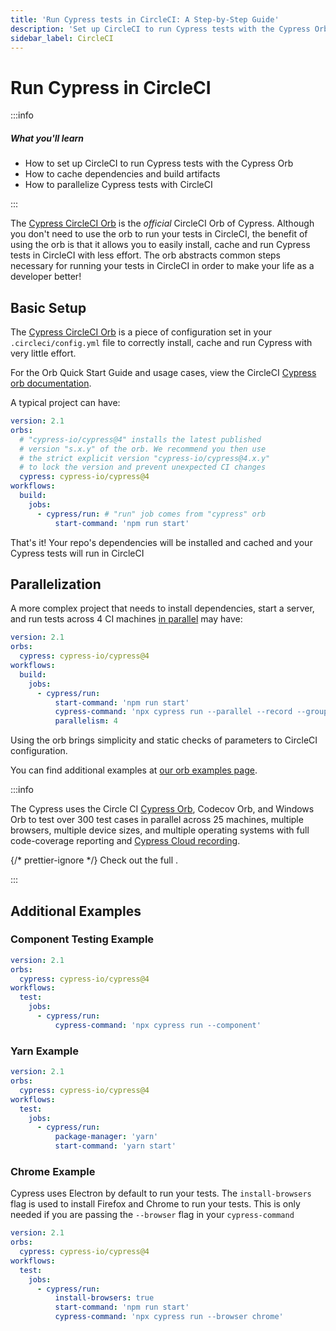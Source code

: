 ```yaml
---
title: 'Run Cypress tests in CircleCI: A Step-by-Step Guide'
description: 'Set up CircleCI to run Cypress tests with the Cypress Orb, cache dependencies and build artifacts, and parallelize Cypress tests.'
sidebar_label: CircleCI
---
```


<ProductHeading product="app" />

# Run Cypress in CircleCI

:::info

##### <Icon name="question-circle" color="#4BBFD2" /> What you'll learn

- How to set up CircleCI to run Cypress tests with the Cypress Orb
- How to cache dependencies and build artifacts
- How to parallelize Cypress tests with CircleCI

:::

The
[Cypress CircleCI Orb](https://circleci.com/developer/orbs/orb/cypress-io/cypress)
is the _official_ CircleCI Orb of Cypress. Although you don't need to use the
orb to run your tests in CircleCI, the benefit of using the orb is that it
allows you to easily install, cache and run Cypress tests in CircleCI with less
effort. The orb abstracts common steps necessary for running your tests in
CircleCI in order to make your life as a developer better!

## Basic Setup

The [Cypress CircleCI Orb](https://github.com/cypress-io/circleci-orb) is a
piece of configuration set in your `.circleci/config.yml` file to correctly
install, cache and run Cypress with very little effort.

For the Orb Quick Start Guide and usage cases, view the CircleCI
[Cypress orb documentation](https://circleci.com/developer/orbs/orb/cypress-io/cypress).

A typical project can have:

```yaml title=".circleci/config.yml"
version: 2.1
orbs:
  # "cypress-io/cypress@4" installs the latest published
  # version "s.x.y" of the orb. We recommend you then use
  # the strict explicit version "cypress-io/cypress@4.x.y"
  # to lock the version and prevent unexpected CI changes
  cypress: cypress-io/cypress@4
workflows:
  build:
    jobs:
      - cypress/run: # "run" job comes from "cypress" orb
          start-command: 'npm run start'
```

That's it! Your repo's dependencies will be installed and cached and your
Cypress tests will run in CircleCI

## Parallelization

A more complex project that needs to install dependencies, start a server, and
run tests across 4 CI machines
[in parallel](/cloud/features/smart-orchestration/parallelization) may have:

```yaml title=".circleci/config.yml"
version: 2.1
orbs:
  cypress: cypress-io/cypress@4
workflows:
  build:
    jobs:
      - cypress/run:
          start-command: 'npm run start'
          cypress-command: 'npx cypress run --parallel --record --group all tests'
          parallelism: 4
```

Using the orb brings simplicity and static checks of parameters to CircleCI
configuration.

You can find additional examples at
[our orb examples page](https://github.com/cypress-io/circleci-orb/blob/master/src/examples).

:::info

The Cypress <Icon name="github" inline="true" contentType="rwa" /> uses the
Circle CI [Cypress Orb](https://github.com/cypress-io/circleci-orb), Codecov
Orb, and Windows Orb to test over 300 test cases in parallel across 25 machines,
multiple browsers, multiple device sizes, and multiple operating systems with
full code-coverage reporting and
[Cypress Cloud recording](https://cloud.cypress.io/projects/7s5okt).

{/* prettier-ignore */}
Check out the full <Icon name="github" inline="true" callout="RWA Circle CI configuration" url="https://github.com/cypress-io/cypress-realworld-app/blob/develop/.circleci/config.yml" />.

:::

## Additional Examples

### Component Testing Example

```yaml title=".circleci/config.yml"
version: 2.1
orbs:
  cypress: cypress-io/cypress@4
workflows:
  test:
    jobs:
      - cypress/run:
          cypress-command: 'npx cypress run --component'
```

### Yarn Example

```yaml title=".circleci/config.yml"
version: 2.1
orbs:
  cypress: cypress-io/cypress@4
workflows:
  test:
    jobs:
      - cypress/run:
          package-manager: 'yarn'
          start-command: 'yarn start'
```

### Chrome Example

Cypress uses Electron by default to run your tests. The `install-browsers` flag
is used to install Firefox and Chrome to run your tests. This is only needed if
you are passing the `--browser` flag in your `cypress-command`

```yaml title=".circleci/config.yml"
version: 2.1
orbs:
  cypress: cypress-io/cypress@4
workflows:
  test:
    jobs:
      - cypress/run:
          install-browsers: true
          start-command: 'npm run start'
          cypress-command: 'npx cypress run --browser chrome'
```
